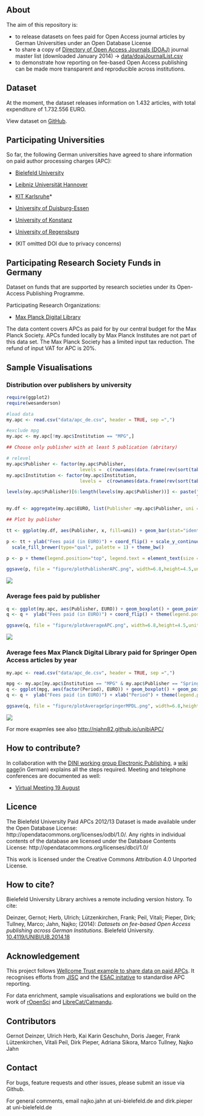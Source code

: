 ## About 

The aim of this repository is:

- to release datasets on fees paid for Open Access journal articles by German Universities under an Open Database License
- to share a copy of [Directory of Open Access Journals (DOAJ)](http://doaj.org/) journal master list (downloaded January 2014) -> [data/doajJournalList.csv](data/doajJournalList.csv)
- to demonstrate how reporting on fee-based Open Access publishing can be made more transparent and reproducible across institutions.

## Dataset

At the moment, the dataset releases information on 1.432 articles, with total expenditure of 1.732.556 EURO.

View dataset on [GitHub](https://github.com/njahn82/unibiAPC/blob/master/data/apc_de.csv).

## Participating Universities

So far, the following German universities have agreed to share information on paid author processing charges (APC):

- [Bielefeld University](http://oa.uni-bielefeld.de/publikationsfonds.html)
- [Leibniz Universität Hannover](http://tib.uni-hannover.de/oafonds)
- [KIT Karlsruhe](http://www.bibliothek.kit.edu/cms/kit-publikationsfonds.php)*
- [University of Duisburg-Essen](https://www.uni-due.de/ub/open_access.shtml)
- [University of Konstanz](http://www.ub.uni-konstanz.de/openaccess/open-access-publikationsfonds-der-universitaet-konstanz/)
- [University of Regensburg](http://oa.uni-regensburg.de/)

* (KIT omitted DOI due to privacy concerns)

## Participating Research Society Funds in Germany

Dataset on funds that are supported by research societies under its Open-Access Publishing Programme.

Participating Research Organizations:

- [Max Planck Digital Library](http://www.mpdl.mpg.de/21-specials/50-open-access-publishing.html)

The data content covers APCs as paid for by our central budget for the Max Planck Society.  APCs funded locally by Max Planck Institutes are not part of this data set.  The Max Planck Society has a limited input tax reduction. The refund of input VAT for APC is 20%.

## Sample Visualisations

### Distribution over publishers by university

```r
require(ggplot2)
require(wesanderson)

#load data
my.apc <- read.csv("data/apc_de.csv", header = TRUE, sep =",")

#exclude mpg
my.apc <- my.apc[!my.apc$Institution == "MPG",]

## Choose only publisher with at least 5 publication (abritary)

# relevel
my.apc$Publisher <- factor(my.apc$Publisher, 
                           levels =  c(rownames(data.frame(rev(sort(table(my.apc$Publisher)))))))
my.apc$Institution <- factor(my.apc$Institution, 
                           levels =  c(rownames(data.frame(rev(sort(table(my.apc$Institution)))))))

levels(my.apc$Publisher)[6:length(levels(my.apc$Publisher))] <- paste("other (n=", 
                                                                      length(unique(my.apc$Publisher)) - 5, ")", sep="")

my.df <- aggregate(my.apc$EURO, list(Publisher =my.apc$Publisher, uni = my.apc$Institution), sum)

## Plot by publisher

tt <- ggplot(my.df, aes(Publisher, x, fill=uni)) + geom_bar(stat="identity")  

p <- tt + ylab("Fees paid (in EURO)") + coord_flip() + scale_y_continuous(limits=c(0, 300000), labels=function(x) format(x, big.mark = ".", scientific = FALSE)) + 
  scale_fill_brewer(type="qual", palette = 1) + theme_bw()

p <- p + theme(legend.position="top", legend.text = element_text(size = 6, colour = "black"))

ggsave(p, file = "figure/plotPublisherAPC.png", width=6.8,height=4.5,units="in")
```

![](figure/plotPublisherAPC.png)


### Average fees paid by publisher

```r

q <- ggplot(my.apc, aes(Publisher, EURO)) + geom_boxplot() + geom_point()
q <- q +  ylab("Fees paid (in EURO)") + coord_flip() + theme(legend.position="top") + theme_bw()

ggsave(q, file = "figure/plotAverageAPC.png", width=6.8,height=4.5,units="in")

```

![](figure/plotAverageAPC.png)

### Average fees Max Planck Digital Library paid for Springer Open Access articles by year

```r

my.apc <- read.csv("data/apc_de.csv", header = TRUE, sep =",")

mpg <- my.apc[my.apc$Institution == "MPG" & my.apc$Publisher == "Springer Science + Business Media",]
q <- ggplot(mpg, aes(factor(Period), EURO)) + geom_boxplot() + geom_point()
q <- q +  ylab("Fees paid (in EURO)") + xlab("Period") + theme(legend.position="top") + theme_bw()

ggsave(q, file = "figure/plotAverageSpringerMPDL.png", width=6.8,height=4.5,units="in")

```

![](figure/plotAverageSpringerMPDL.png)

For more exapmles see also [http://njahn82.github.io/unibiAPC/](http://njahn82.github.io/unibiAPC/)

## How to contribute?

In collaboration with the [DINI working group Electronic Publishing](http://dini.de/ag/e-pub1/), a [wiki page](https://github.com/njahn82/unibiAPC/wiki/Handreichung-Dateneingabe)(in German) explains all the steps required. Meeting and telephone conferences are documented as well:

* [Virtual Meeting 19 August](https://github.com/njahn82/unibiAPC/wiki/Protokoll-Kick-Off-19.-August)

## Licence

The Bielefeld University Paid APCs 2012/13 Dataset is made available under the Open Database License: http://opendatacommons.org/licenses/odbl/1.0/. Any rights in individual contents of the database are licensed under the Database Contents License: http://opendatacommons.org/licenses/dbcl/1.0/ 

This work is licensed under the Creative Commons Attribution 4.0 Unported License.

## How to cite?

Bielefeld University Library archives a remote including version history. To cite:

Deinzer, Gernot; Herb, Ulrich; Lützenkirchen, Frank;
Peil, Vitali; Pieper, Dirk; Tullney, Marco; Jahn, Najko; (2014): *Datasets on fee-based Open Access publishing across German Institutions*. Bielefeld University. [10.4119/UNIBI/UB.2014.18](http://dx.doi.org/10.4119/UNIBI/UB.2014.18)

## Acknowledgement

This project follows [Wellcome Trust example to share data on paid APCs](http://blog.wellcome.ac.uk/2014/03/28/the-cost-of-open-access-publishing-a-progress-report/). It recognises efforts from [JISC](https://www.jisc-collections.ac.uk/News/Releasing-open-data-about-Total-Cost-of-Ownership/) and the [ESAC initative](http://esac-initiative.org/) to standardise APC reporting. 

For data enrichment, sample visualisations and explorations we build on the work of [rOpenSci](http://ropensci.org/) and [LibreCat/Catmandu](http://librecat.org/).

## Contributors

Gernot Deinzer, Ulrich Herb, Kai Karin Geschuhn, Doris Jaeger, Frank Lützenkirchen, Vitali Peil, Dirk Pieper, Adriana Sikora, Marco Tullney, Najko Jahn

## Contact

For bugs, feature requests and other issues, please submit an issue via Github.

For general comments, email najko.jahn at uni-bielefeld.de and dirk.pieper at uni-bielefeld.de